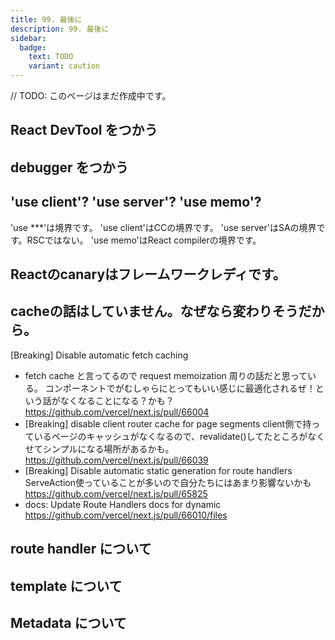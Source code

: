 ```yaml
---
title: 99. 最後に
description: 99. 最後に
sidebar:
  badge:
    text: TODO
    variant: caution
---
```

// TODO: このページはまだ作成中です。

## React DevTool をつかう

## debugger をつかう

## 'use client'? 'use server'? 'use memo'?
'use ***'は境界です。
'use client'はCCの境界です。
'use server'はSAの境界です。RSCではない。
'use memo'はReact compilerの境界です。

## Reactのcanaryはフレームワークレディです。

## cacheの話はしていません。なぜなら変わりそうだから。

[Breaking] Disable automatic fetch caching
- fetch cache と言ってるので request memoization 周りの話だと思っている。
コンポーネントでがむしゃらにとってもいい感じに最適化されるぜ！という話がなくなることになる？かも？
https://github.com/vercel/next.js/pull/66004
- [Breaking] disable client router cache for page segments
client側で持っているページのキャッシュがなくなるので、revalidate()してたところがなくせてシンプルになる場所があるかも。
https://github.com/vercel/next.js/pull/66039
- [Breaking] Disable automatic static generation for route handlers
ServeAction使っていることが多いので自分たちにはあまり影響ないかも
https://github.com/vercel/next.js/pull/65825
- docs: Update Route Handlers docs for dynamic
https://github.com/vercel/next.js/pull/66010/files

## route handler について

## template について

## Metadata について
